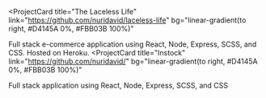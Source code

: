 <ProjectCard
  title="The Laceless Life"
  link="https://github.com/nuridavid/laceless-life"
  bg="linear-gradient(to right, #D4145A 0%, #FBB03B 100%)"
>
  Full stack e-commerce application using React, Node, Express, SCSS, and CSS.
  Hosted on Heroku.
</ProjectCard>
<ProjectCard
  title="Instock"
  link="https://github.com/nuridavid/"
  bg="linear-gradient(to right, #D4145A 0%, #FBB03B 100%)"
>
  Full stack application using React, Node, Express, SCSS, and CSS
</ProjectCard>
